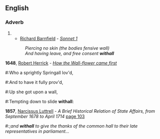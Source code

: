 {{see|Withall}}
==English==

===Adverb===
{{en-adv}}

# {{archaic spelling of|withal}}
#*[[w:Richard Barnfield|Richard Barnfield]] - ''[[s:Sonnet 1 (Barnfield)|Sonnet 1]]''
#:''Piercing no skin (the bodies fensive wall)''
#:''And having leave, and free consent '''withall'''''

'''1648''', [[w:Robert Herrick|Robert Herrick]] - ''[[s:How the Wall-flower came first, and why so called|How the Wall-flower came first]]''
#:Who a sprightly Springall lov'd,
#:And to have it fully prov'd,
#:Up she got upon a wall,
#:Tempting down to slide '''withall''':

'''1857''', [[w:Narcissus Luttrell|Narcissus Luttrell]] - ''A Brief Historical Relation of State Affairs, from September 1678 to April 1714 '' [http://books.google.com/books?id=F2ANAAAAIAAJ&pg=PA103&dq=withall+date:1600-1900&lr=&as_brr=0 page 103]
#:;''and '''withall''' to give the thanks of the common hall to their late representatives in parliament...''